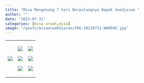```yaml
---
title: "Misa Mengenang 7 hari Berpulangnya Bapak Soedjarwo "
author: ""
date: "2023-07-31"
categories: [misa arwah,misa]
image: "/posts/misaarwahdjarwo/IMG-20230731-WA0045.jpg"
---
```


+-----------------------------------------------------+-----------------------------------------------------+-----------------------------------------------------+
| ![](/posts/misaarwahdjarwo/IMG-20230731-WA0049.jpg) | ![](/posts/misaarwahdjarwo/IMG-20230731-WA0046.jpg) | ![](/posts/misaarwahdjarwo/IMG-20230731-WA0047.jpg) |
|                                                     |                                                     |                                                     |
|                                                     | ![](/posts/misaarwahdjarwo/IMG-20230731-WA0050.jpg) | ![](/posts/misaarwahdjarwo/IMG-20230731-WA0051.jpg) |
|                                                     |                                                     |                                                     |
|                                                     | ![](/posts/misaarwahdjarwo/IMG-20230731-WA0048.jpg) | ![](/posts/misaarwahdjarwo/IMG-20230731-WA0045.jpg) |
+-----------------------------------------------------+-----------------------------------------------------+-----------------------------------------------------+
